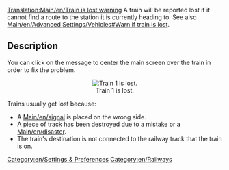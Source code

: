[[Translation:Main/en/Train is lost warning]]
A train will be reported lost if it cannot find a route to the station it is currently heading to. See also [[Main/en/Advanced Settings/Vehicles#Warn if train is lost]].

== Description ==

You can click on the message to center the main screen over the train in order to fix the problem.
<center>[[File:en/Losttrain.png|center|none|frame|Train 1 is lost.]]</center>

Trains usually get lost because:
* A [[Main/en/signal]] is placed on the wrong side.
* A piece of track has been destroyed due to a mistake or a [[Main/en/disaster]].
* The train's destination is not connected to the railway track that the train is on.

[[Category:en/Settings & Preferences]]
[[Category:en/Railways]]